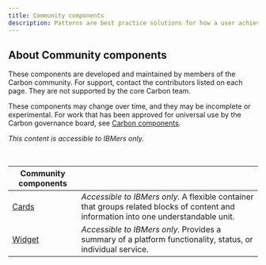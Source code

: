 ```yaml
---
title: Community components
description: Patterns are best practice solutions for how a user achieves a goal. They show reusable combinations of components and templates that address common user objectives with sequences and flows.
---
```


## About Community components

These components are developed and maintained by members of the Carbon community. For support, contact the contributors listed on each page. They are not supported by the core Carbon team.

These components may change over time, and they may be incomplete or experimental. For work that has been approved for universal use by the Carbon governance board, see [Carbon components](/components/overview).

_This content is accessible to IBMers only._

<br />

| Community components                                                                           |                                                                                                                                       |
| ---------------------------------------------------------------------------------------------- | ------------------------------------------------------------------------------------------------------------------------------------- |
| [Cards](https://pages.github.ibm.com/CDAI-design/CDAI-design-website/components/card/usage)    | _Accessible to IBMers only._ A flexible container that groups related blocks of content and information into one understandable unit. |
| [Widget](https://pages.github.ibm.com/CDAI-design/CDAI-design-website/components/widget/usage) | _Accessible to IBMers only._ Provides a summary of a platform functionality, status, or individual service.                           |
